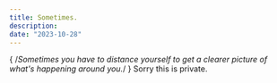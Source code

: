 ```yaml
---
title: Sometimes.
description:
date: "2023-10-28"
---
```

{ /*Sometimes you have to distance yourself to get a clearer picture of what's happening around you.*/ }
Sorry this is private.

